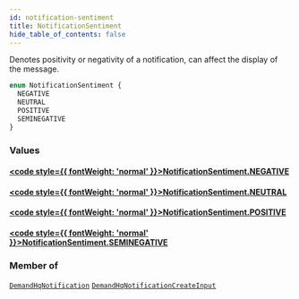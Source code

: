 ```yaml
---
id: notification-sentiment
title: NotificationSentiment
hide_table_of_contents: false
---
```








Denotes positivity or negativity of a notification, can affect the display of the message.

```graphql
enum NotificationSentiment {
  NEGATIVE
  NEUTRAL
  POSITIVE
  SEMINEGATIVE
}
```


### Values

#### [<code style={{ fontWeight: 'normal' }}>NotificationSentiment.<b>NEGATIVE</b></code>](#) 
> 
> 

#### [<code style={{ fontWeight: 'normal' }}>NotificationSentiment.<b>NEUTRAL</b></code>](#) 
> 
> 

#### [<code style={{ fontWeight: 'normal' }}>NotificationSentiment.<b>POSITIVE</b></code>](#) 
> 
> 

#### [<code style={{ fontWeight: 'normal' }}>NotificationSentiment.<b>SEMINEGATIVE</b></code>](#) 
> 
> 



### Member of

[`DemandHqNotification`](/demand/api/graphql-admin/reference/objects/demand-hq-notification)  <Badge class="secondary" text="object"/><Bullet />[`DemandHqNotificationCreateInput`](/demand/api/graphql-admin/reference/inputs/demand-hq-notification-create-input)  <Badge class="secondary" text="input"/>



